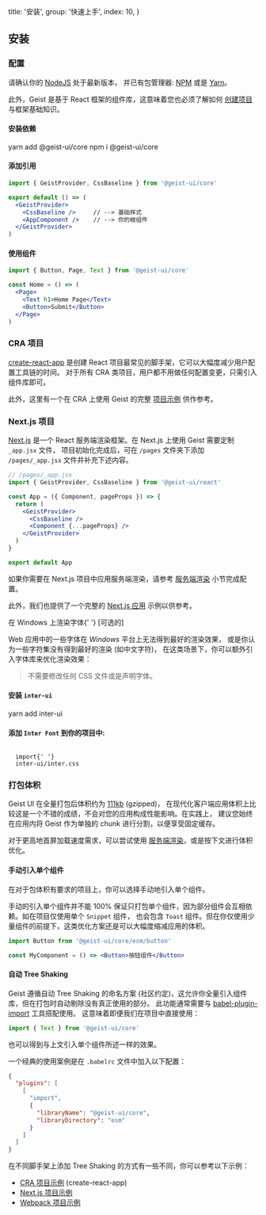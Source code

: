 
  title: '安装',
  group: '快速上手',
  index: 10,
}

## 安装

### 配置

请确认你的 [NodeJS](https://nodejs.org/zh-cn/download/) 处于最新版本，
并已有包管理器: [NPM](https://www.npmjs.com/) 或是 [Yarn](https://yarnpkg.com/)。

此外，Geist 是基于 React 框架的组件库，这意味着您也必须了解如何 [创建项目](https://zh-hans.reactjs.org/docs/hello-world.html) 与框架基础知识。

<h4>
  <Dot type="success">安装依赖</Dot>
</h4>

<Tabs initialValue="yarn" hideDivider leftSpace={0}>
  <Tabs.Item label="Yarn" value="yarn">
    <Snippet>yarn add @geist-ui/core</Snippet>
  </Tabs.Item>
  <Tabs.Item label="Npm" value="npm">
    <Snippet>npm i @geist-ui/core</Snippet>
  </Tabs.Item>
</Tabs>
<Spacer h={0.5} />
<h4>
  <Dot type="success">添加引用</Dot>
</h4>

```jsx
import { GeistProvider, CssBaseline } from '@geist-ui/core'

export default () => (
  <GeistProvider>
    <CssBaseline />     // --> 基础样式
    <AppComponent />    // --> 你的根组件
  </GeistProvider>
)
```

<Spacer h={0} mb="8px"  />
<h4>
  <Dot type="success">使用组件</Dot>
</h4>

```jsx
import { Button, Page, Text } from '@geist-ui/core'

const Home = () => (
  <Page>
    <Text h1>Home Page</Text>
    <Button>Submit</Button>
  </Page>
)
```

### CRA 项目

[create-react-app](https://github.com/facebook/create-react-app) 是创建 React 项目最常见的脚手架，它可以大幅度减少用户配置工具链的时间。
对于所有 CRA 类项目，用户都不用做任何配置变更，只需引入组件库即可。

此外，这里有一个在 CRA 上使用 Geist 的完整 [项目示例](https://github.com/geist-org/react-getting-started) 供作参考。

### Next.js 项目

[Next.js](https://nextjs.org/) 是一个 React 服务端渲染框架。在 Next.js 上使用 Geist 需要定制 `_app.jsx` 文件，
项目初始化完成后，可在 `/pages` 文件夹下添加 `/pages/_app.jsx` 文件并补充下述内容。

```jsx
// /pages/_app.jsx
import { GeistProvider, CssBaseline } from '@geist-ui/react'

const App = ({ Component, pageProps }) => {
  return (
    <GeistProvider>
      <CssBaseline />
      <Component {...pageProps} />
    </GeistProvider>
  )
}

export default App
```

如果你需要在 Next.js 项目中应用服务端渲染，请参考 [服务端渲染](/zh-cn/guide/server-render) 小节完成配置。

此外，我们也提供了一个完整的 [Next.js 应用](https://github.com/geist-org/geist-ui/blob/master/examples/create-next-app/README.md) 示例以供参考。

<Text h3>
  在 Windows 上渲染字体{' '}
  <Text span type="secondary" font=".75em" style={{ textTransform: 'uppercase' }}>
    [可选的]
  </Text>
</Text>

Web 应用中的一些字体在 _Windows_ 平台上无法得到最好的渲染效果，
或是你认为一些字符集没有得到最好的渲染 (如中文字符)，
在这类场景下，你可以额外引入字体库来优化渲染效果：

> 不需要修改任何 CSS 文件或是声明字体。

#### 安装 `inter-ui`

<Snippet>yarn add inter-ui</Snippet>

#### 添加 `Inter Font` 到你的项目中:

<Code block my={0} width="100%">
  <span className="token keyword module">import</span>{' '}
  <span className="token string">inter-ui/inter.css</span>
</Code>

### 打包体积

Geist UI 在全量打包后体积约为 [111kb](https://bundle.js.org/?q=@geist-ui/react) (gzipped)，
在现代化客户端应用体积上比较这是一个不错的成绩，不会对您的应用构成性能影响。在实践上，
建议您始终在应用内将 Geist 作为单独的 chunk 进行分割，以便享受固定缓存。

对于更高地首屏加载速度需求，可以尝试使用 [服务端渲染](/zh-cn/guide/server-render)，或是按下文进行体积优化。

#### 手动引入单个组件

在对于包体积有要求的项目上，你可以选择手动地引入单个组件。

手动的引入单个组件并不能 100% 保证只打包单个组件，因为部分组件会互相依赖。如在项目仅使用单个 `Snippet` 组件，
也会包含 `Toast` 组件。但在你仅使用少量组件的前提下，这类优化方案还是可以大幅度缩减应用的体积。

```jsx
import Button from '@geist-ui/core/esm/button'

const MyComponent = () => <Button>按钮组件</Button>
```

#### 自动 Tree Shaking

Geist 遵循自动 Tree Shaking 的命名方案 (社区约定)，这允许你全量引入组件库，但在打包时自动剔除没有真正使用的部分。
此功能通常需要与 [babel-plugin-import](https://www.npmjs.com/package/babel-plugin-import) 工具搭配使用。
这意味着即便我们在项目中直接使用：

```jsx
import { Text } from '@geist-ui/core'
```

也可以得到与上文引入单个组件所述一样的效果。

一个经典的使用案例是在 `.babelrc` 文件中加入以下配置：

```json
{
  "plugins": [
    [
      "import",
      {
        "libraryName": "@geist-ui/core",
        "libraryDirectory": "esm"
      }
    ]
  ]
}
```

在不同脚手架上添加 Tree Shaking 的方式有一些不同，你可以参考以下示例：

- [CRA 项目示例](https://github.com/geist-org/geist-ui/blob/master/examples/tree-shaking-create-react-app/README.md) (create-react-app)
- [Next.js 项目示例](https://github.com/geist-org/geist-ui/blob/master/examples/tree-shaking-nextjs/README.md)
- [Webpack 项目示例](https://github.com/geist-org/geist-ui/blob/master/examples/tree-shaking-webpack/README.md)

